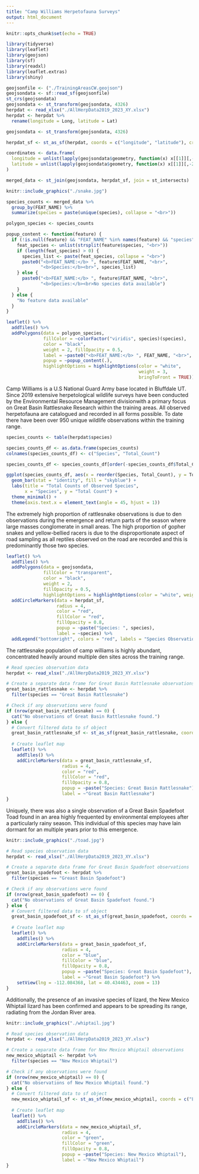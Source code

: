 ```yaml
---
title: "Camp Williams Herpetofauna Surveys"
output: html_document
---
```


```r
knitr::opts_chunk$set(echo = TRUE)
```


```r
library(tidyverse)
library(leaflet)
library(geojson)
library(sf)
library(readxl)
library(leaflet.extras)
library(shiny)
```

```r
geojsonfile <- ("./TrainingAreasCW.geojson")
geojsondata <- sf::read_sf(geojsonfile)
st_crs(geojsondata)
geojsondata <- st_transform(geojsondata, 4326)
herpdat <- read_xlsx("./AllHerpData2019_2023_XY.xlsx")
herpdat <- herpdat %>% 
  rename(longitude = Long, latitude = Lat)

geojsondata <- st_transform(geojsondata, 4326)

herpdat_sf <- st_as_sf(herpdat, coords = c("longitude", "latitude"), crs = 4326)

coordinates <- data.frame(
  longitude = unlist(lapply(geojsondata$geometry, function(x) x[[1]][,-1])),
  latitude = unlist(lapply(geojsondata$geometry, function(x) x[[1]][,-2]))
)

merged_data <- st_join(geojsondata, herpdat_sf, join = st_intersects)

```

```r
knitr::include_graphics("./snake.jpg")
```

```r
species_counts <- merged_data %>%
  group_by(FEAT_NAME) %>%
  summarize(species = paste(unique(species), collapse = "<br>"))

polygon_species <- species_counts

popup_content <- function(feature) {
  if (!is.null(feature) && "FEAT_NAME" %in% names(feature) && "species" %in% names(feature)) {
    feat_species <- unlist(strsplit(feature$species, "<br>"))
    if (length(feat_species) > 0) {
      species_list <- paste(feat_species, collapse = "<br>")
      paste0("<b>FEAT_NAME:</b> ", feature$FEAT_NAME, "<br>",
             "<b>Species:</b><br>", species_list)
    } else {
      paste0("<b>FEAT_NAME:</b> ", feature$FEAT_NAME, "<br>",
             "<b>Species:</b><br>No species data available")
    }
  } else {
    "No feature data available"
  }
}

leaflet() %>%
  addTiles() %>%
  addPolygons(data = polygon_species, 
              fillColor = ~colorFactor("viridis", species)(species), 
              color = "black", 
              weight = 2, fillOpacity = 0.5,
              label = ~paste0("<b>FEAT_NAME:</b> ", FEAT_NAME, "<br>", "<b>Species:</b><br>", species), 
              popup = ~popup_content(.), 
              highlightOptions = highlightOptions(color = "white",
                                                  weight = 3,
                                                  bringToFront = TRUE))
```


Camp Williams is a U.S National Guard Army base located in Bluffdale UT. Since 2019 extensive herpetological wildlife surveys have been conducted by the Environmental Resource Management divisionwith a primary focus on Great Basin Rattlesnake Research within the training areas. All observed herpetofauna are catalogued and recorded in all forms possible. To date there have been over 950 unique wildlife observations within the training range.


```r
species_counts <- table(herpdat$species)

species_counts_df <- as.data.frame(species_counts)
colnames(species_counts_df) <- c("Species", "Total_Count")

species_counts_df <- species_counts_df[order(-species_counts_df$Total_Count),]

ggplot(species_counts_df, aes(x = reorder(Species, Total_Count), y = Total_Count)) +
  geom_bar(stat = "identity", fill = "skyblue") +
  labs(title = "Total Counts of Observed Species",
       x = "Species", y = "Total Count") +
  theme_minimal() +
  theme(axis.text.x = element_text(angle = 45, hjust = 1))
```

 The extremely high proportion of rattlesnake observations is due to den observations during the emergence and return parts of the season where large masses conglomerate in small areas. The high proportion of gopher snakes and yellow-bellied racers is due to the disproportionate aspect of road sampling as all reptiles observed on the road are recorded and this is predominantly those two species.
 
```r
leaflet() %>%
  addTiles() %>%
  addPolygons(data = geojsondata,
              fillColor = "transparent",
              color = "black",
              weight = 2,
              fillOpacity = 0.5,
              highlightOptions = highlightOptions(color = "white", weight = 3, bringToFront = TRUE)) %>%
  addCircleMarkers(data = herpdat_sf,
                   radius = 4,
                   color = "red",
                   fillColor = "red",
                   fillOpacity = 0.8,
                   popup = ~paste("Species: ", species),
                   label = ~species) %>%
  addLegend("bottomright", colors = "red", labels = "Species Observations")
```

The rattlesnake population of camp williams is highly abundant, concentrated heavily around multiple den sites across the training range.

```r
# Read species observation data
herpdat <- read_xlsx("./AllHerpData2019_2023_XY.xlsx")

# Create a separate data frame for Great Basin Rattlesnake observations
great_basin_rattlesnake <- herpdat %>%
  filter(species == "Great Basin Rattlesnake")

# Check if any observations were found
if (nrow(great_basin_rattlesnake) == 0) {
  cat("No observations of Great Basin Rattlesnake found.")
} else {
  # Convert filtered data to sf object
  great_basin_rattlesnake_sf <- st_as_sf(great_basin_rattlesnake, coords = c("Long", "Lat"), crs = 4326)
  
  # Create leaflet map
  leaflet() %>%
    addTiles() %>%
    addCircleMarkers(data = great_basin_rattlesnake_sf,
                     radius = 4,
                     color = "red",
                     fillColor = "red",
                     fillOpacity = 0.8,
                     popup = ~paste("Species: Great Basin Rattlesnake"),
                     label = ~"Great Basin Rattlesnake")
}
```

Uniquely, there was also a single observation of a Great Basin Spadefoot Toad found in an area highly frequented by environmental employees after a particularly rainy season. This individual of this species may have lain dormant for an multiple years prior to this emergence.

```r
knitr::include_graphics("./toad.jpg")
```

```r
# Read species observation data
herpdat <- read_xlsx("./AllHerpData2019_2023_XY.xlsx")

# Create a separate data frame for Great Basin Spadefoot observations
great_basin_spadefoot <- herpdat %>%
  filter(species == "Greast Basin Spadefoot")

# Check if any observations were found
if (nrow(great_basin_spadefoot) == 0) {
  cat("No observations of Great Basin Spadefoot found.")
} else {
  # Convert filtered data to sf object
  great_basin_spadefoot_sf <- st_as_sf(great_basin_spadefoot, coords = c("Long", "Lat"), crs = 4326)
  
  # Create leaflet map
  leaflet() %>%
    addTiles() %>%
    addCircleMarkers(data = great_basin_spadefoot_sf,
                     radius = 4,
                     color = "blue",
                     fillColor = "blue",
                     fillOpacity = 0.8,
                     popup = ~paste("Species: Great Basin Spadefoot"),
                     label = ~"Great Basin Spadefoot") %>% 
    setView(lng = -112.084368, lat = 40.434463, zoom = 13)
}
```
Additionally, the presence of an invasive species of lizard, the New Mexico Whiptail lizard has been confirmed and appears to be spreading its range, radiating from the Jordan River area.

```r
knitr::include_graphics("./whiptail.jpg")
```

```r
# Read species observation data
herpdat <- read_xlsx("./AllHerpData2019_2023_XY.xlsx")

# Create a separate data frame for New Mexico Whiptail observations
new_mexico_whiptail <- herpdat %>%
  filter(species == "New Mexico Whiptail")

# Check if any observations were found
if (nrow(new_mexico_whiptail) == 0) {
  cat("No observations of New Mexico Whiptail found.")
} else {
  # Convert filtered data to sf object
  new_mexico_whiptail_sf <- st_as_sf(new_mexico_whiptail, coords = c("Long", "Lat"), crs = 4326)
  
  # Create leaflet map
  leaflet() %>%
    addTiles() %>%
    addCircleMarkers(data = new_mexico_whiptail_sf,
                     radius = 4,
                     color = "green",
                     fillColor = "green",
                     fillOpacity = 0.8,
                     popup = ~paste("Species: New Mexico Whiptail"),
                     label = ~"New Mexico Whiptail")
}
```
